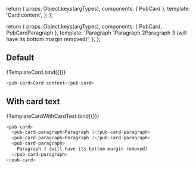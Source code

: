 
<Meta title="Components/pub-card" component={PubCard} />

  return {
    props: Object.keys(argTypes),
    components: { PubCard },
    template: '<pub-card v-bind="$props">Card content</pub-card>',
  };
};

  return {
    props: Object.keys(argTypes),
    components: { PubCard, PubCardParagraph },
    template:
      '<pub-card><pub-card-paragraph>Paragraph 1</pub-card-paragraph><pub-card-paragraph>Paragraph 2</pub-card-paragraph><pub-card-paragraph>Paragraph 3 (will have its bottom margin removed)</pub-card-paragraph></pub-card>',
  };
};

## Default

<Canvas>
  <Story name="Default">{TemplateCard.bind({})}</Story>
</Canvas>

```javascript
<pub-card>Card content</pub-card>
```

## With card text

<Canvas>
  <Story name="WithText">{TemplateCardWithCardText.bind({})}</Story>
</Canvas>

```javascript
<pub-card>
  <pub-card-paragraph>Paragraph 1</pub-card-paragraph>
  <pub-card-paragraph>Paragraph 2</pub-card-paragraph>
  <pub-card-paragraph>
    Paragraph 3 (will have its bottom margin removed)
  </pub-card-paragraph>
</pub-card>
```

<ArgsTable story="Default" />
